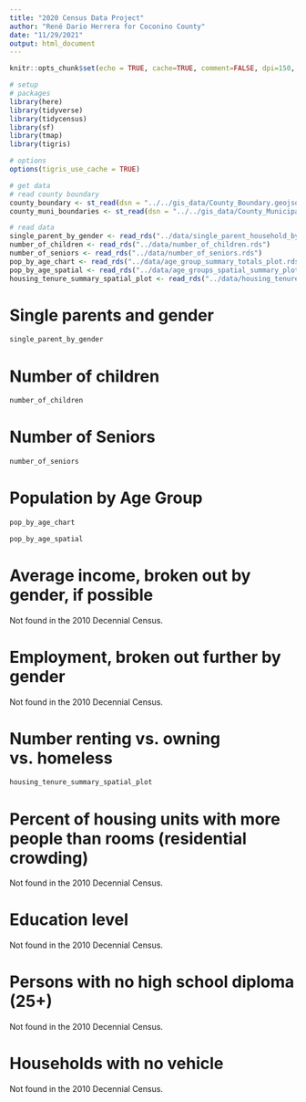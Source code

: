 ---
title: "2020 Census Data Project"
author: "René Dario Herrera for Coconino County"
date: "11/29/2021"
output: html_document
---

```{r setup, include=FALSE}
knitr::opts_chunk$set(echo = TRUE, cache=TRUE, comment=FALSE, dpi=150, echo=FALSE, message=FALSE, warning=FALSE)

# setup 
# packages 
library(here)
library(tidyverse)
library(tidycensus)
library(sf)
library(tmap)
library(tigris)

# options
options(tigris_use_cache = TRUE)

# get data 
# read county boundary 
county_boundary <- st_read(dsn = "../../gis_data/County_Boundary.geojson")
county_muni_boundaries <- st_read(dsn = "../../gis_data/County_Municipal_Boundaries.geojson")

# read data 
single_parent_by_gender <- read_rds("../data/single_parent_household_by_gender_plot.rds")
number_of_children <- read_rds("../data/number_of_children.rds")
number_of_seniors <- read_rds("../data/number_of_seniors.rds")
pop_by_age_chart <- read_rds("../data/age_group_summary_totals_plot.rds")
pop_by_age_spatial <- read_rds("../data/age_groups_spatial_summary_plot.rds")
housing_tenure_summary_spatial_plot <- read_rds("../data/housing_tenure_summary_spatial_plot.rds")
```

# Single parents and gender

```{r}
single_parent_by_gender
```

# Number of children

```{r}
number_of_children
```

# Number of Seniors

```{r}
number_of_seniors
```

# Population by Age Group 

```{r}
pop_by_age_chart
```

```{r}
pop_by_age_spatial
```

# Average income, broken out by gender, if possible

Not found in the 2010 Decennial Census.

# Employment, broken out further by gender

Not found in the 2010 Decennial Census.

# Number renting vs. owning vs. homeless

```{r}
housing_tenure_summary_spatial_plot
```

# Percent of housing units with more people than rooms (residential crowding)

Not found in the 2010 Decennial Census.

# Education level

Not found in the 2010 Decennial Census.

# Persons with no high school diploma (25+)

Not found in the 2010 Decennial Census.

# Households with no vehicle

Not found in the 2010 Decennial Census.